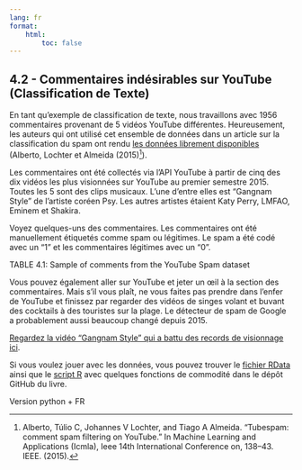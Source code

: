 ```yaml
---
lang: fr
format:
    html:
        toc: false
---
```


## 4.2 - Commentaires indésirables sur YouTube (Classification de Texte)

En tant qu'exemple de classification de texte, nous travaillons avec 1956 commentaires provenant de 5 vidéos YouTube différentes. 
Heureusement, les auteurs qui ont utilisé cet ensemble de données dans un article sur la classification du spam ont rendu [les données librement disponibles](https://archive.ics.uci.edu/ml/datasets/YouTube+Spam+Collection) (Alberto, Lochter et Almeida (2015)[^Alberto]).

Les commentaires ont été collectés via l'API YouTube à partir de cinq des dix vidéos les plus visionnées sur YouTube au premier semestre 2015. 
Toutes les 5 sont des clips musicaux. 
L'une d'entre elles est "Gangnam Style" de l'artiste coréen Psy. 
Les autres artistes étaient Katy Perry, LMFAO, Eminem et Shakira.

Voyez quelques-uns des commentaires. 
Les commentaires ont été manuellement étiquetés comme spam ou légitimes. 
Le spam a été codé avec un "1" et les commentaires légitimes avec un "0".

::: {.callout-important title="Note du traducteur"}
TABLE 4.1: Sample of comments from the YouTube Spam dataset
:::

Vous pouvez également aller sur YouTube et jeter un œil à la section des commentaires. 
Mais s'il vous plaît, ne vous faites pas prendre dans l'enfer de YouTube et finissez par regarder des vidéos de singes volant et buvant des cocktails à des touristes sur la plage. 
Le détecteur de spam de Google a probablement aussi beaucoup changé depuis 2015.

[Regardez la vidéo "Gangnam Style" qui a battu des records de visionnage ici](https://www.youtube.com/watch?v=9bZkp7q19f0&feature=player_embedded).

Si vous voulez jouer avec les données, vous pouvez trouver le [fichier RData](https://github.com/christophM/interpretable-ml-book/blob/master/data/ycomments.RData) ainsi que le [script R](https://github.com/christophM/interpretable-ml-book/blob/master/R/get-SpamTube-dataset.R) avec quelques fonctions de commodité dans le dépôt GitHub du livre.

::: {.callout-important title="Note du traducteur"}
Version python + FR
:::

[^Alberto]: Alberto, Túlio C, Johannes V Lochter, and Tiago A Almeida. "Tubespam: comment spam filtering on YouTube." In Machine Learning and Applications (Icmla), Ieee 14th International Conference on, 138–43. IEEE. (2015).
